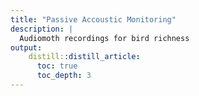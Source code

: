 ```yaml
---
title: "Passive Accoustic Monitoring"
description: |
  Audiomoth recordings for bird richness
output:
    distill::distill_article:
      toc: true
      toc_depth: 3
---
```

